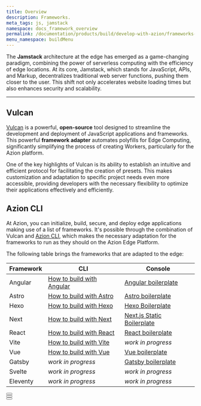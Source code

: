 ```yaml
---
title: Overview
description: Frameworks.
meta_tags: js, jamstack
namespace: docs_framework_overview
permalink: /documentation/products/build/develop-with-azion/frameworks-specific/overview/
menu_namespace: buildMenu
---
```




The **Jamstack** architecture at the edge has emerged as a game-changing paradigm, 
combining the power of serverless computing with the efficiency of edge locations. At its core, Jamstack, 
which stands for JavaScript, APIs, and Markup, decentralizes traditional web server functions, pushing them closer to the user. 
This shift not only accelerates website loading times but also enhances security and scalability.

---

## Vulcan

[Vulcan](https://github.com/aziontech/vulcan) is a powerful, **open-source** tool designed to streamline the development and deployment of JavaScript applications and frameworks. This powerful **framework adapter** automates polyfills for Edge Computing, significantly simplifying the process of creating Workers, particularly for the Azion platform.

One of the key highlights of Vulcan is its ability to establish an intuitive and efficient protocol for facilitating the creation of presets. This makes customization and adaptation to specific project needs even more accessible, providing developers with the necessary flexibility to optimize their applications effectively and efficiently.

## Azion CLI 

At Azion, you can initialize, build, secure, and deploy edge applications making use of a list of frameworks. It's possible through the combination of Vulcan and [Azion CLI](/en//documentation/products/azion-cli/overview/), which
makes the necessary adaptation for the frameworks to run as they should on the Azion Edge Platform.

The following table brings the frameworks that are adapted to the edge: 

| Framework | CLI | Console |
| --- | --- | --- |
| Angular | [How to build with Angular](/en/documentation/products/cli/frameworks/angular/) | [Angular boilerplate](/en/documentation/products/guides/angular-boilerplate/) |
| Astro | [How to build with Astro](/en/documentation/products/cli/frameworks/astro/) | [Astro boilerplate](/en/documentation/products/guides/astro-boilerplate/) |
| Hexo | [How to build with Hexo](/en/documentation/products/cli/frameworks/hexo/)| [Hexo Boilerplate](/en/documentation/products/guides/hexo-boilerplate/) |
| Next | [How to build with Next](/en/documentation/products/cli/frameworks/next/) | [Next.js Static Boilerplate](/en/documentation/products/guides/nextjs-static-boilerplate/) |
| React | [How to build with React](/en/documentation/products/cli/frameworks/react/) | [React boilerplate](/en/documentation/products/guides/react-boilerplate/)|
| Vite | [How to build with Vite](/en/documentation/products/cli/frameworks/vite/)| *work in progress* |
| Vue | [How to build with Vue](/en/documentation/products/cli/frameworks/vue/) | [Vue boilerplate](/en/documentation/products/guides/vue-boilerplate/)|
| Gatsby | *work in progress* | [Gatsby boilerplate](/en/documentation/products/guides/gatsby-boilerplate/)|
| Svelte | *work in progress* | *work in progress* |
| Eleventy | *work in progress* | *work in progress* |

<Button href="/en/documentation/products/devtools/azion-edge-runtime/frameworks-compatibility/" text="go to supported Web Frameworks" variant="secondary" target="_blank"></Button>
<br />
<Button href="/en/documentation/products/edge-application/edge-functions/runtime-apis/javascript/" text="go to supported Web APIs" variant="secondary" target="_blank"></Button>
<br />
<Button href="/en/documentation/products/azion-edge-runtime/compatibility/node/" text="go to node.js support reference" variant="secondary" target="_blank"></Button>
